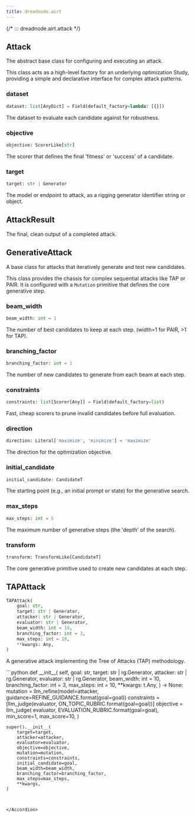 ```yaml
---
title: dreadnode.airt
---
```


{/*
::: dreadnode.airt.attack
*/}

Attack
------

The abstract base class for configuring and executing an attack.

This class acts as a high-level factory for an underlying optimization Study,
providing a simple and declarative interface for complex attack patterns.

### dataset

```python
dataset: list[AnyDict] = Field(default_factory=lambda: [{}])
```

The dataset to evaluate each candidate against for robustness.

### objective

```python
objective: ScorerLike[str]
```

The scorer that defines the final 'fitness' or 'success' of a candidate.

### target

```python
target: str | Generator
```

The model or endpoint to attack, as a rigging generator identifier string or object.

AttackResult
------------

The final, clean output of a completed attack.

GenerativeAttack
----------------

A base class for attacks that iteratively generate and test new candidates.

This class provides the chassis for complex sequential attacks like TAP or PAIR.
It is configured with a `Mutation` primitive that defines the core generative step.

### beam\_width

```python
beam_width: int = 1
```

The number of best candidates to keep at each step. (width=1 for PAIR, >1 for TAP).

### branching\_factor

```python
branching_factor: int = 1
```

The number of new candidates to generate from each beam at each step.

### constraints

```python
constraints: list[Scorer[Any]] = Field(default_factory=list)
```

Fast, cheap scorers to prune invalid candidates before full evaluation.

### direction

```python
direction: Literal['maximize', 'minimize'] = 'maximize'
```

The direction for the optimization objective.

### initial\_candidate

```python
initial_candidate: CandidateT
```

The starting point (e.g., an initial prompt or state) for the generative search.

### max\_steps

```python
max_steps: int = 5
```

The maximum number of generative steps (the 'depth' of the search).

### transform

```python
transform: TransformLike[CandidateT]
```

The core generative primitive used to create new candidates at each step.

TAPAttack
---------

```python
TAPAttack(
    goal: str,
    target: str | Generator,
    attacker: str | Generator,
    evaluator: str | Generator,
    beam_width: int = 10,
    branching_factor: int = 3,
    max_steps: int = 10,
    **kwargs: Any,
)
```

A generative attack implementing the Tree of Attacks (TAP) methodology.

<Accordion title="Source code in dreadnode/airt/attack/tap.py" icon="code">
```python
def __init__(
    self,
    goal: str,
    target: str | rg.Generator,
    attacker: str | rg.Generator,
    evaluator: str | rg.Generator,
    beam_width: int = 10,
    branching_factor: int = 3,
    max_steps: int = 10,
    **kwargs: t.Any,
) -> None:
    mutation = llm_refine(model=attacker, guidance=REFINE_GUIDANCE.format(goal=goal))
    constraints = [llm_judge(evaluator, ON_TOPIC_RUBRIC.format(goal=goal))]
    objective = llm_judge(
        evaluator,
        EVALUATION_RUBRIC.format(goal=goal),
        min_score=1,
        max_score=10,
    )

    super().__init__(
        target=target,
        attacker=attacker,
        evaluator=evaluator,
        objective=objective,
        mutation=mutation,
        constraints=constraints,
        initial_candidate=goal,
        beam_width=beam_width,
        branching_factor=branching_factor,
        max_steps=max_steps,
        **kwargs,
    )
```


</Accordion>